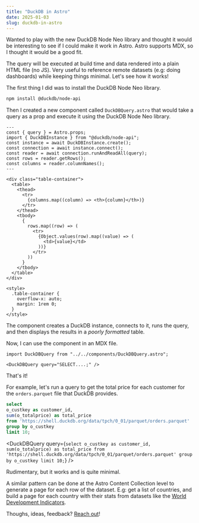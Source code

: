 ```yaml
---
title: "DuckDB in Astro"
date: 2025-01-03
slug: duckdb-in-astro
---
```


Wanted to play with the new DuckDB Node Neo library and thought it would be interesting to see if I could make it work in Astro. Astro supports MDX, so I thought it would be a good fit.

The query will be executed at build time and data rendered into a plain HTML file (no JS). Very useful to reference remote datasets (e.g: doing dashboards) while keeping things minimal. Let's see how it works!

The first thing I did was to install the DuckDB Node Neo library.

```bash
npm install @duckdb/node-api
```

Then I created a new component called `DuckDBQuery.astro` that would take a query as a prop and execute it using the DuckDB Node Neo library.

```astro
---
const { query } = Astro.props;
import { DuckDBInstance } from "@duckdb/node-api";
const instance = await DuckDBInstance.create();
const connection = await instance.connect();
const reader = await connection.runAndReadAll(query);
const rows = reader.getRows();
const columns = reader.columnNames();
---

<div class="table-container">
  <table>
    <thead>
      <tr>
        {columns.map((column) => <th>{column}</th>)}
      </tr>
    </thead>
    <tbody>
      {
        rows.map((row) => (
          <tr>
            {Object.values(row).map((value) => (
              <td>{value}</td>
            ))}
          </tr>
        ))
      }
    </tbody>
  </table>
</div>

<style>
  .table-container {
    overflow-x: auto;
    margin: 1rem 0;
  }
</style>
```

The component creates a DuckDB instance, connects to it, runs the query, and then displays the results in a _poorly formatted_ table.

Now, I can use the component in an MDX file.

```astro
import DuckDBQuery from "../../components/DuckDBQuery.astro";

<DuckDBQuery query="SELECT....;" />

```

That's it!

For example, let's run a query to get the total price for each customer for the `orders.parquet` file that DuckDB provides.

```sql
select
o_custkey as customer_id,
sum(o_totalprice) as total_price
from 'https://shell.duckdb.org/data/tpch/0_01/parquet/orders.parquet'
group by o_custkey
limit 10;
```


<DuckDBQuery query={`
  select
    o_custkey as customer_id,
    sum(o_totalprice) as total_price
  from 'https://shell.duckdb.org/data/tpch/0_01/parquet/orders.parquet'
  group by o_custkey
  limit 10;
`} />

Rudimentary, but it works and is quite minimal.

A similar pattern can be done at the Astro Content Collection level to generate a page for each row of the dataset. E.g: get a list of countries, and build a page for each country with their stats from datasets like the [World Development Indicators](https://huggingface.co/datasets/datonic/world_development_indicators).

Thoughs, ideas, feedback? [Reach out](/)!
